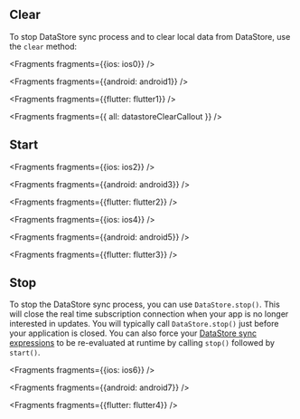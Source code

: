 ## Clear

To stop DataStore sync process and to clear local data from DataStore, use the `clear` method:


<Fragments fragments={{ios: ios0}} />


<Fragments fragments={{android: android1}} />


<Fragments fragments={{flutter: flutter1}} />


<Fragments fragments={{ all: datastoreClearCallout }} />

## Start


<Fragments fragments={{ios: ios2}} />


<Fragments fragments={{android: android3}} />


<Fragments fragments={{flutter: flutter2}} />



<Fragments fragments={{ios: ios4}} />


<Fragments fragments={{android: android5}} />


<Fragments fragments={{flutter: flutter3}} />

## Stop

To stop the DataStore sync process, you can use `DataStore.stop()`.  This will close the real time subscription connection when your app is no longer interested in updates. You will typically call `DataStore.stop()` just before your application is closed.  You can also force your [DataStore sync expressions](/lib/datastore/sync) to be re-evaluated at runtime by calling `stop()` followed by `start()`.


<Fragments fragments={{ios: ios6}} />


<Fragments fragments={{android: android7}} />


<Fragments fragments={{flutter: flutter4}} />
